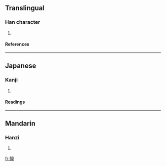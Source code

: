 ==Translingual==
===Han character===
{{Han char|rn=61|rad=心|as=09|sn=12|four=|canj=心木一手 (PDMQ)}}
# {{defn|Han|sort=心09}}
====References====
{{Han ref|kx=0394.010|dkj=10902|dj=0730.120|hdz=42332.050|uh=6107|ud=24839}}
----
==Japanese==
===Kanji===
{{ja-kanji|grade=|rs=心09}}
# {{defn|Japanese}} 
====Readings====
{{ja-readings|on=[[い]] (i)|kun=[[うらむ]] (uramu), [[あさい]] (asai), [[よい]] (yoi)}}
----
==Mandarin==
===Hanzi===
{{cmn-hanzi|pin=[[wěi]] (wei3)|wg=wei<sup>3</sup>}}
# {{defn|Mandarin}}

[[fr:愇]]